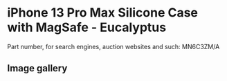 # iPhone 13 Pro Max Silicone Case with MagSafe - Eucalyptus

Part number, for search engines, auction websites and such: MN6C3ZM/A

## Image gallery

<div style={{ width: "768px" }}>
  <GalleryComponent
    images={[
      {
        original: "/everysource/MN6C3",
        thumbnail: "/everypreview/MN6C3",
      },
      {
        original: "/everysource/MN6C3_AV1",
        thumbnail: "/everypreview/MN6C3_AV1",
      },
      {
        original: "/everysource/MN6C3_AV2",
        thumbnail: "/everypreview/MN6C3_AV2",
      },
      {
        original: "/everysource/MN6C3_AV3",
        thumbnail: "/everypreview/MN6C3_AV3",
      },
      {
        original: "/everysource/MN6C3_AV4",
        thumbnail: "/everypreview/MN6C3_AV4",
      }
    ]}
  />
</div>